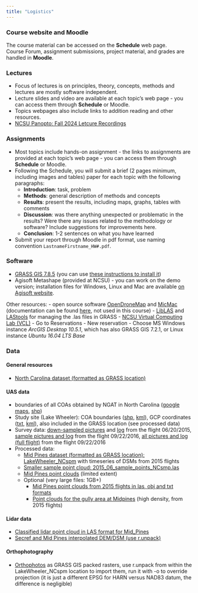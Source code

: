 ```yaml
---
title: "Logistics"
---
```


### Course website and Moodle

The course material can be accessed on the **Schedule** web page.  
Course Forum, assignment submissions, project material, and grades are handled in **Moodle**.

### Lectures

- Focus of lectures is on principles, theory, concepts, methods and lectures are mostly software independent.
- Lecture slides and video are available at each topic's web page - you can access them through **Schedule** or Moodle.
- Topics webpages also include links to addition reading and other resources.
- [NCSU Panopto: Fall 2024 Letcure Recordings](https://ncsu.hosted.panopto.com/Panopto/Pages/Sessions/List.aspx#folderID=a33b90fe-d4d1-47bb-9a0f-b1c1016650f3)

### Assignments

- Most topics include hands-on assignment - the links to assignments are provided at each topic's web page - you can access them through **Schedule** or Moodle.
- Following the Schedule, you will submit a brief (2 pages minimum, including images and tables) paper for each topic with the following paragraphs:
  - **Introduction**: task, problem
  - **Methods**: general description of methods and concepts
  - **Results**: present the results, including maps, graphs, tables with comments
  - **Discussion**: was there anything unexpected or problematic in the results? Were there any issues related to the methodology or software? Include suggestions for improvements here.
  - **Conclusion**: 1-2 sentences on what you have learned
- Submit your report through Moodle in pdf format, use naming convention `LastnameFirstname_HW#.pdf`.

### Software

- [GRASS GIS 7.8.5](http://grass.osgeo.org/) (you can use [these instructions to install it](http://ncsu-geoforall-lab.github.io/geospatial-modeling-course/logistics.html#software))
- Agisoft Metashape (provided at NCSU) - you can work on the demo version; installation files for Windows, Linux and Mac are available [on Agisoft website](http://www.agisoft.com/downloads/installer/).

Other resources:
- open source software [OpenDroneMap](http://opendronemap.org/) and [MicMac](http://logiciels.ign.fr/?-Micmac,3-) (documentation can be found [here](http://logiciels.ign.fr/IMG/pdf/docmicmac-2.pdf), not used in this course)
- [LibLAS](http://download.osgeo.org/liblas/libLAS-1.8.0.tar.bz2) and [LAStools](http://www.cs.unc.edu/~isenburg/lastools/download/LAStools.zip) for managing the .las files in GRASS
- [NCSU Virtual Computing Lab (VCL)](https://vcl.ncsu.edu/scheduling/)
  - Go to Reservations - New reservation
  - Choose MS Windows instance *ArcGIS Desktop 10.5.1*, which has also GRASS GIS 7.2.1, or Linux instance *Ubuntu 16.04 LTS Base*

### Data

#### General resources

- [North Carolina dataset (formatted as GRASS location)](https://grass.osgeo.org/sampledata/north_carolina/nc_spm_08_grass7.zip)

#### UAS data

- boundaries of all COAs obtained by NGAT in North Carolina ([google maps](https://www.google.com/maps/d/edit?mid=zi8EsFDQAyqo.kr7lL7Germeo), [shp](https://drive.google.com/open?id=0B1AfQGDB8tPXa3lLYmg5VU9FdEU))
- Study site (Lake Wheeler): COA boundaries ([shp](https://drive.google.com/open?id=0B1AfQGDB8tPXa3lLYmg5VU9FdEU), [kml](https://drive.google.com/open?id=0B1AfQGDB8tPXOFdwR3VoTUloX0k)), GCP coordinates ([txt](https://drive.google.com/open?id=0B1AfQGDB8tPXN2FHTzlicWRENUU), [kml](https://drive.google.com/open?id=0B1AfQGDB8tPXb2c1bTF4QXhfT1k)), also included in the GRASS location (see processed data)
- Survey data: [down-sampled pictures](https://drive.google.com/a/ncsu.edu/file/d/1xYhNBBDVPP4UG2aiSjcZ_tTOm4gnQcMz/view?usp=sharing) and [log](https://drive.google.com/open?id=0B1AfQGDB8tPXTWdfdGJWZ0pkOWc) from the flight 06/20/2015, [sample pictures and log](https://drive.google.com/open?id=0B1AfQGDB8tPXYlVyM2x5YTNqTjg) from the flight 09/22/2016, [all pictures and log (full flight)](https://drive.google.com/drive/folders/0B1AfQGDB8tPXOXBRSHlJUmZZQmM?resourcekey=0-CSu2NTf4BxeHPfF7Q0ljww&usp) from the flight 09/22/2016
- Processed data:
  - [Mid Pines dataset (formatted as GRASS location): LakeWheeler_NCspm](https://drive.google.com/open?id=0B1AfQGDB8tPXNXVpOEdyejlpbEE) with timeseries of DSMs from 2015 flights
  - [Smaller sample point cloud: 2015_06_sample_points_NCsmp.las](https://drive.google.com/open?id=0B1AfQGDB8tPXaUZGU0FPSW5DNWM)
  - [Mid Pines point clouds](https://drive.google.com/open?id=0B1AfQGDB8tPXUlc5N2pNQlR1T0E) (limited extent)
  - Optional (very large files: 1GB+)
    - [Mid Pines point clouds from 2015 flights in las, obj and txt formats](https://drive.google.com/open?id=0B1AfQGDB8tPXfk1IZlhLZ2FhNksyQ1VfX1o3YVFpZ19MOVRTWE9PNnpySXNtRTdJN2pFNlU)
    - [Point clouds for the gully area at Midpines](https://drive.google.com/open?id=0B1AfQGDB8tPXSDdSZGpJSktXM3c) (high density, from 2015 flights)

#### Lidar data

- [Classified lidar point cloud in LAS format for Mid_Pines](http://fatra.cnr.ncsu.edu/uav-lidar-analytics-course/mid_pines_spm_2013.las)
- [Secref and Mid Pines interpolated DEM/DSM (use r.unpack)](http://fatra.cnr.ncsu.edu/uav-lidar-analytics-course/secref_mid_pines_spm_elev.zip)

#### Orthophotography

- [Orthophotos](https://drive.google.com/drive/folders/0B1AfQGDB8tPXd05tSTVLZUZBd00) as GRASS GIS packed rasters, use r.unpack from within the LakeWheeler_NCspm location to import them, run it with -o to override projection (it is just a different EPSG for HARN versus NAD83 datum, the difference is negligible)
